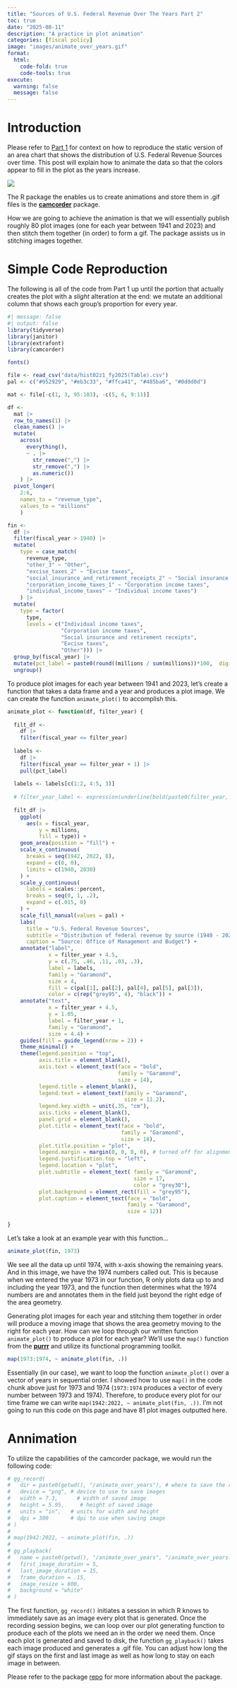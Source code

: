 ```yaml
---
title: "Sources of U.S. Federal Revenue Over The Years Part 2"
toc: true
date: "2025-08-11"
description: "A practice in plot animation"
categories: [fiscal policy]
image: "images/animate_over_years.gif"
format: 
  html:
    code-fold: true
    code-tools: true
execute:
  warning: false
  message: false
---
```


# Introduction

Please refer to [Part 1](https://solplots.com/demos/ombReceipts.html) for context on how to reproduce the static version of an area chart that shows the distribution of U.S. Federal Revenue Sources over time. This post will explain how to animate the data so that the colors appear to fill in the plot as the years increase.

![](images/animate_over_years.gif)

The R package the enables us to create animations and store them in .gif files is the [**camcorder**](https://github.com/thebioengineer/camcorder) package.

How we are going to achieve the animation is that we will essentially publish roughly 80 plot images (one for each year between 1941 and 2023) and then stitch them together (in order) to form a gif. The package assists us in stitching images together.

# Simple Code Reproduction

The following is all of the code from Part 1 up until the portion that actually creates the plot with a *slight* alteration at the end: we mutate an additional column that shows each group's proportion for every year.

```r
#| message: false
#| output: false
library(tidyverse)
library(janitor)
library(extrafont)
library(camcorder)

fonts()

file <- read_csv("data/hist02z1_fy2025(Table).csv")
pal <- c("#952929", "#eb3c33", "#ffca41", "#485ba6", "#0d0d0d")

mat <- file[-c(1, 3, 95:103), -c(5, 6, 9:11)]

df <- 
  mat |> 
  row_to_names(1) |> 
  clean_names() |> 
  mutate(
    across(
      everything(),
      ~ . |> 
        str_remove(",") |> 
        str_remove(",") |> 
        as.numeric())
    ) |> 
  pivot_longer(
    2:6, 
    names_to = "revenue_type", 
    values_to = "millions"
    )

fin <- 
  df |> 
  filter(fiscal_year > 1940) |> 
  mutate(
    type = case_match(
      revenue_type, 
      "other_3" ~ "Other",
      "excise_taxes_2" ~ "Excise taxes",
      "social_insurance_and_retirement_receipts_2" ~ "Social insurance and retirement receipts",
      "corporation_income_taxes_1" ~ "Corporation income taxes", 
      "individual_income_taxes" ~ "Individual income taxes")
    ) |> 
  mutate(
    type = factor(
      type, 
      levels = c("Individual income taxes",
                 "Corporation income taxes",
                 "Social insurance and retirement receipts",
                 "Excise taxes",
                 "Other"))) |>
  group_by(fiscal_year) |> 
  mutate(pct_label = paste0(round((millions / sum(millions))*100,  digits = 2), "%")) |> 
  ungroup()
```

To produce plot images for each year between 1941 and 2023, let's create a function that takes a data frame and a year and produces a plot image. We can create the function `animate_plot()` to accomplish this.

```r
animate_plot <- function(df, filter_year) {
  
  filt_df <- 
    df |> 
    filter(fiscal_year <= filter_year) 
  
  labels <- 
    df |> 
    filter(fiscal_year == filter_year + 1) |> 
    pull(pct_label)
  
  labels <- labels[c(1:2, 4:5, 3)]
  
  # filter_year_label <- expression(underline(bold(paste0(filter_year, ":"))))
  
  filt_df |> 
    ggplot(
      aes(x = fiscal_year, 
          y = millions, 
          fill = type)) +
    geom_area(position = "fill") +
    scale_x_continuous(
      breaks = seq(1942, 2022, 8),
      expand = c(0, 0),
      limits = c(1940, 2030)
    ) +
    scale_y_continuous(
      labels = scales::percent,
      breaks = seq(0, 1, .2),
      expand = c(.015, 0)
    ) +
    scale_fill_manual(values = pal) +
    labs(
      title = "U.S. Federal Revenue Sources",
      subtitle = "Distribution of federal revenue by source (1940 - 2023, by fiscal year)",
      caption = "Source: Office of Management and Budget") +
    annotate("label",
             x = filter_year + 4.5,
             y = c(.75, .46, .11, .03, .3),
             label = labels,
             family = "Garamond",
             size = 4,
             fill = c(pal[1], pal[2], pal[4], pal[5], pal[3]),
             color = c(rep("grey95", 4), "black")) +
    annotate("text",
             x = filter_year + 4.5,
             y = 1.05,
             label = filter_year + 1,
             family = "Garamond",
             size = 4.4) +
    guides(fill = guide_legend(nrow = 2)) +
    theme_minimal() +
    theme(legend.position = "top",
          axis.title = element_blank(),
          axis.text = element_text(face = "bold",
                                   family = "Garamond",
                                   size = 14),
          legend.title = element_blank(),
          legend.text = element_text(family = "Garamond",
                                     size = 11.2),
          legend.key.width = unit(.35, "cm"),
          axis.ticks = element_blank(),
          panel.grid = element_blank(),
          plot.title = element_text(face = "bold",
                                    family = "Garamond",
                                    size = 18),
          plot.title.position = "plot",
          legend.margin = margin(0, 0, 0, 0), # turned off for alignment
          legend.justification.top = "left",
          legend.location = "plot",
          plot.subtitle = element_text( family = "Garamond",
                                        size = 17,
                                        color = "grey30"),
          plot.background = element_rect(fill = "grey95"),
          plot.caption = element_text(face = "bold",
                                      family = "Garamond",
                                      size = 12)) 
  
}
```

Let's take a look at an example year with this function...

```r
animate_plot(fin, 1973)
```

We see all the data up until 1974, with x-axis showing the remaining years. And in this image, we have the 1974 numbers called out. This is because when we entered the year 1973 in our function, R only plots data up to and including the year 1973, and the function then determines what the 1974 numbers are and annotates them in the field just beyond the right edge of the area geometry.

Generating plot images for each year and stitching them together in order will produce a moving image that shows the area geometry moving to the right for each year. How can we loop through our written function `animate_plot()` to produce a plot for each year? We'll use the `map()` function from the [**purrr**](https://purrr.tidyverse.org/) and utilize its functional programming toolkit.

```r
map(1973:1974, ~ animate_plot(fin, .))
```

Essentially (in our case), we want to loop the function `animate_plot()` over a vector of years in sequential order. I showed how to use `map()` in the code chunk above just for 1973 and 1974 (`1973:1974` produces a vector of every number between 1973 and 1974). Therefore, to produce every plot for our time frame we can write `map(1942:2022, ~ animate_plot(fin, .))`. I'm not going to run this code on this page and have 81 plot images outputted here.

# Annimation

To utilize the capabilities of the camcorder package, we would run the following code:

```r
# gg_record(
#   dir = paste0(getwd(), "/animate_over_years"), # where to save the recording
#   device = "png", # device to use to save images
#   width = 7.3,      # width of saved image
#   height = 5.95,     # height of saved image
#   units = "in",   # units for width and height
#   dpi = 300       # dpi to use when saving image
# )
# 
# map(1942:2022, ~ animate_plot(fin, .))
# 
# gg_playback(
#   name = paste0(getwd(), "/animate_over_years", "/animate_over_years.gif"),
#   first_image_duration = 5,
#   last_image_duration = 15,
#   frame_duration = .15,
#   image_resize = 800,
#   background = "white"
# )
```

The first function, `gg_record()` initiates a session in which R knows to immediately save as an image every plot that is generated. Once the recording session begins, we can loop over our plot generating function to produce each of the plots we need an in the order we need them. Once each plot is generated and saved to disk, the function `gg_playback()` takes each image produced and generates a .gif file. You can adjust how long the gif stays on the first and last image as well as how long to stay on each image in between.

Please refer to the package [repo](https://github.com/thebioengineer/camcorder) for more information about the package.
